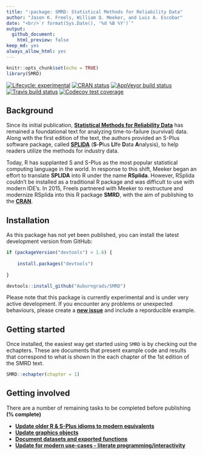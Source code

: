 ```yaml
---
title: ":package: SMRD: Statistical Methods for Reliability Data"
author: "Jason K. Freels, William Q. Meeker, and Luis A. Escobar"
date: "<br/>`r format(Sys.Date(), '%d %B %Y')`"
output: 
  github_document:
    html_preview: false
keep_md: yes
always_allow_html: yes
---
```


```r
knitr::opts_chunk$set(echo = TRUE)
library(SMRD)
```
[![Lifecycle: experimental](https://img.shields.io/badge/lifecycle-experimental-orange.svg)](https://www.tidyverse.org/lifecycle/#experimental)
[![CRAN status](https://www.r-pkg.org/badges/version/SMRD)](https://cran.r-project.org/package=SMRD)
[![AppVeyor build status](https://ci.appveyor.com/api/projects/status/github/Auburngrads/SMRD?branch=master&svg=true)](https://ci.appveyor.com/project/Auburngrads/SMRD)
  [![Travis build status](https://travis-ci.org/Auburngrads/SMRD.svg?branch=master)](https://travis-ci.org/Auburngrads/SMRD)
   [![Codecov test coverage](https://codecov.io/gh/Auburngrads/SMRD/branch/master/graph/badge.svg)](https://codecov.io/gh/Auburngrads/SMRD?branch=master)

## Background

Since its initial publication, <a target=' 'href='https://www.amazon.com/Statistical-Methods-Reliability-William-Meeker/dp/0471143286'>**Statistical Methods for Reliability Data**</a> has remained a foundational text for analyzing time-to-failure (survival) data.  Along with the first edition of the text, the authors provided an S-Plus software package, called [**SPLIDA**](http://www.public.iastate.edu/~splida/')  (**S**-**P**lus **LI**fe **D**ata **A**nalysis), to help readers utilize the methods for industry data.  

Today, R has supplanted S and S-Plus as the most popular statistical computing language in the world.  In response to this shift, Meeker began an effort to translate **SPLIDA** into R under the name **RSplida**. However, RSplida couldn't be installed as a traditional R package and was difficult to use with modern IDE's.  In 2015, Freels partnered with Meeker to restructure and modernize RSplida into this R package **SMRD**, with the aim of publishing to the <a target="" href="https://cran.r-project.org">**CRAN**</a>.

## Installation

As this package has not yet been published, you can install the latest development version from GitHub:

```r
if (packageVersion("devtools") < 1.6) {
  
    install.packages("devtools")
  
}

devtools::install_github("Auburngrads/SMRD")
```

Please note that this package is currently experimental and is under very active development.  If you encounter any problems or unexpected behaviours, please create a <a target="" href="https://github.com/Auburngrads/SMRD/issues">**new issue**</a> and include a reporducible example.

## Getting started 

Once installed, the easiest way get started using `SMRD` is by checking out the echapters.  These are documents that present example code and results that correspond to what is shown in the each chapter of the 1st edition of the SMRD text.

```r
SMRD::echapter(chapter = 1)
```

## Getting involved

There are a number of remaining tasks to be completed before publishing <b>(% complete)</b>

- <a target="" href="https://github.com/Auburngrads/SMRD/projects/1">**Update older R & S-Plus idioms to modern equivalents**</a>
- <a target="" href="https://github.com/Auburngrads/SMRD/projects/1">**Update graphics objects**</a>
- <a target="" href="https://github.com/Auburngrads/SMRD/projects/1">**Document datasets and exported functions**</a>
- <a target="" href="https://github.com/Auburngrads/SMRD/projects/2">**Update for modern use-cases - literate programming/interactivity**</a>
